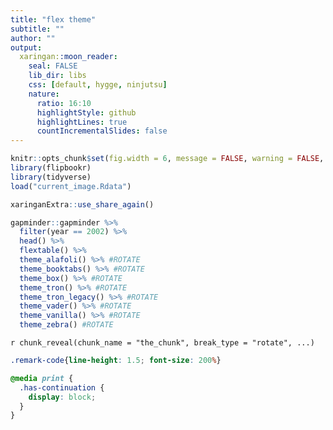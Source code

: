 ```yaml
---
title: "flex theme"
subtitle: ""
author: ""
output:
  xaringan::moon_reader:
    seal: FALSE
    lib_dir: libs
    css: [default, hygge, ninjutsu]
    nature:
      ratio: 16:10
      highlightStyle: github
      highlightLines: true
      countIncrementalSlides: false
---
```




```r
knitr::opts_chunk$set(fig.width = 6, message = FALSE, warning = FALSE, comment = "", cache = F)
library(flipbookr)
library(tidyverse)
load("current_image.Rdata")
```


```r
xaringanExtra::use_share_again()
```


```r
gapminder::gapminder %>% 
  filter(year == 2002) %>% 
  head() %>% 
  flextable() %>%
  theme_alafoli() %>% #ROTATE
  theme_booktabs() %>% #ROTATE
  theme_box() %>% #ROTATE
  theme_tron() %>% #ROTATE
  theme_tron_legacy() %>% #ROTATE
  theme_vader() %>% #ROTATE
  theme_vanilla() %>% #ROTATE
  theme_zebra() #ROTATE
```

`r chunk_reveal(chunk_name = "the_chunk", break_type = "rotate", ...)`



```css
.remark-code{line-height: 1.5; font-size: 200%}

@media print {
  .has-continuation {
    display: block;
  }
}
```

